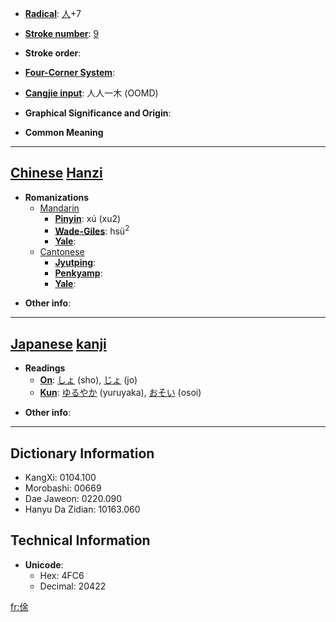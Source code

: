 * '''[[Wiktionary:Chinese radical index| Radical]]''': [[Wiktionary:Chinese radical index 人|人]]+7

* '''[[Wiktionary:Chinese total strokes index|Stroke number]]''': [[Wiktionary:Chinese total strokes index 9|9]]

* '''Stroke order''': 

* '''[[Wiktionary:Chinese four corner index|Four-Corner System]]''': 

* '''[[Wiktionary:Chinese Cangjie index|Cangjie input]]''': 人人一木 (OOMD)

* '''Graphical Significance and Origin''': 

* '''Common Meaning'''

----

== [[Chinese]] [[Hanzi]] ==

* '''Romanizations'''
** [[Mandarin]]
*** '''[[Pinyin]]''': xú (xu2)
*** '''[[Wade-Giles]]''': hsü<sup>2</sup>
*** '''[[Yale]]''': 
**[[Cantonese]]
***'''[[Jyutping]]''':
***'''[[Penkyamp]]''': 
***'''[[Yale]]''': 

* '''Other info''': 

----

== [[Japanese]] [[kanji]] ==

* '''Readings'''
** '''[[On]]''': [[しょ]] (sho), [[じょ]] (jo)
** '''[[Kun]]''': [[ゆるやか]] (yuruyaka), [[おそい]] (osoi)

* '''Other info''':  

----

== Dictionary Information ==

* KangXi: 0104.100
* Morobashi: 00669
* Dae Jaweon: 0220.090
* Hanyu Da Zidian: 10163.060

== Technical Information ==

* '''Unicode''':
** Hex: 4FC6
** Decimal: 20422

[[fr:俆]]
